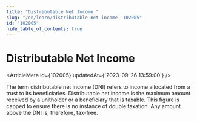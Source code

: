 ```yaml
---
title: "Distributable Net Income "
slug: "/en/learn/distributable-net-income--102005"
id: "102005"
hide_table_of_contents: true
---
```



# Distributable Net Income 

<ArticleMeta id={102005} updatedAt={'2023-09-26 13:59:00'} />
<div className='border-solid border-b border-t-0 my-4 border-[var(--ifm-color-gray-300)]' />

The term distributable net income (DNI) refers to income allocated from a trust to its beneficiaries. Distributable net income is the maximum amount received by a unitholder or a beneficiary that is taxable. This figure is capped to ensure there is no instance of double taxation. Any amount above the DNI is, therefore, tax-free.
